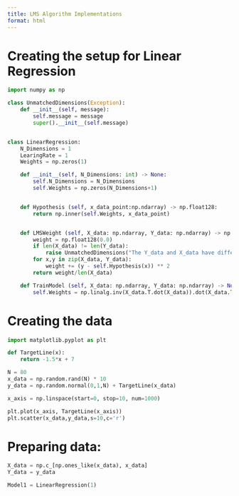 ```yaml
---
title: LMS Algorithm Implementations 
format: html
---
```


# Creating the setup for Linear Regression
```python
import numpy as np

class UnmatchedDimensions(Exception):
    def __init__(self, message):
        self.message = message
        super().__init__(self.message)


class LinearRegression:
    N_Dimensions = 1
    LearingRate = 1
    Weights = np.zeros(1)

    def __init__(self, N_Dimensions: int) -> None:
        self.N_Dimensions = N_Dimensions
        self.Weights = np.zeros(N_Dimensions+1)


    def Hypothesis (self, x_data_point:np.ndarray) -> np.float128:
        return np.inner(self.Weights, x_data_point)


    def LMSWeight (self, X_data: np.ndarray, Y_data: np.ndarray) -> np.float128:
        weight = np.float128(0.0)
        if len(X_data) != len(Y_data):
            raise UnmatchedDimensions("The Y_data and X_data have different sizes")
        for x,y in zip(X_data, Y_data):
            weight += (y - self.Hypothesis(x)) ** 2
        return weight/len(X_data)

    def TrainModel (self, X_data: np.ndarray, Y_data: np.ndarray) -> None:
        self.Weights = np.linalg.inv(X_data.T.dot(X_data)).dot(X_data.T).dot(Y_data)

```

# Creating the data
```python
import matplotlib.pyplot as plt

def TargetLine(x):
    return -1.5*x + 7

N = 80
x_data = np.random.rand(N) * 10
y_data = np.random.normal(0,1,N) + TargetLine(x_data)

x_axis = np.linspace(start=0, stop=10, num=1000)

plt.plot(x_axis, TargetLine(x_axis))
plt.scatter(x_data,y_data,s=10,c='r')
```

# Preparing data:
```python
X_data = np.c_[np.ones_like(x_data), x_data]
Y_data = y_data

Model1 = LinearRegression(1)
```
